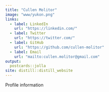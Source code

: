 ```yaml
---
title: "Cullen Molitor"
image: "www/yukon.png"
links:
  - label: LinkedIn
    url: "https://linkedin.com/"
  - label: Twitter
    url: "https://twitter.com/"
  - label: GitHub
    url: "https://github.com/cullen-molitor"
  - label: Email
    url: "mailto:cullen.molitor@gmail.com"
output:
  postcards::jolla
site: distill::distill_website
---
```

 
Profile information
